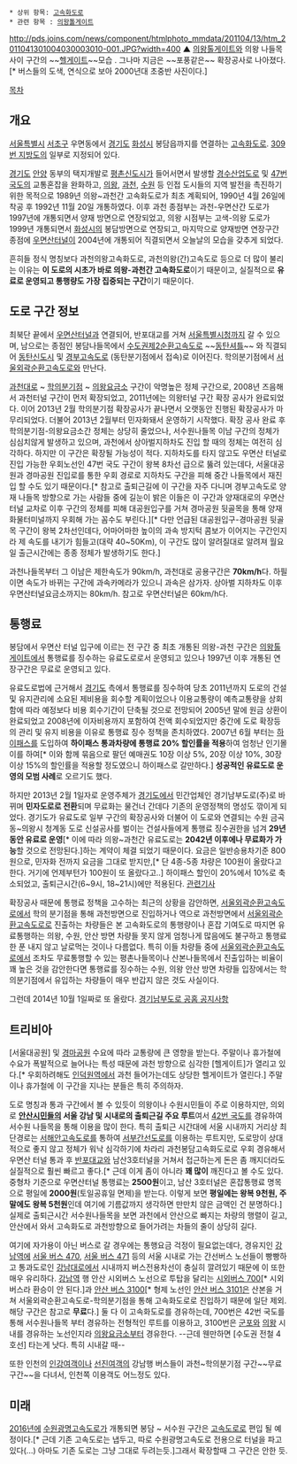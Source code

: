 {{{+1 果川峰潭都市高速化道路 / Gwacheon-Bongdam Expressway}}}

 * 상위 항목: [[고속화도로]]
 * 관련 항목 : [[의왕톨게이트]]

http://pds.joins.com/news/component/htmlphoto_mmdata/201104/13/htm_2011041301004030003010-001.JPG?width=400
▲ [[의왕톨게이트]]와 의왕 나들목 사이 구간의 ~~[[헬게이트]]~~모습 . 그나마 지금은 ~~포풍같은~~ 확장공사로 나아졌다.[* 버스들의 도색, 연식으로 보아 2000년대 초중반 사진이다.]

[[목차]]

== 개요 ==
[[서울특별시]] [[서초구]]  우면동에서 [[경기도]] [[화성시]] 봉담읍까지를 연결하는 [[고속화도로]]. [[309번 지방도]]의 일부로 지정되어 있다. 

[[경기도]] [[안양]] 동부의 택지개발로 [[평촌신도시]]가 들어서면서 발생할 [[경수산업도로]] 및 [[47번 국도]]의 교통혼잡을 완화하고, [[의왕]], [[과천]], [[수원]] 등 인접 도시들의 지역 발전을 촉진하기 위한 목적으로 1989년 의왕~과천간 고속화도로가 최초 계획되어, 1990년 4월 26일에 착공 후 1992년 11월 20일 개통하였다. 이후 과천 종점부는 과천-우면산간 도로가 1997년에 개통되면서 양재 방면으로 연장되었고, 의왕 시점부는 고색-의왕 도로가 1999년 개통되면서 [[화성시]]의 봉담방면으로 연장되고, 마지막으로 양재방면 연장구간 종점에 [[우면산터널]]이 2004년에 개통되어 직결되면서 오늘날의 모습을 갖추게 되었다.

흔히들 정식 명칭보다 과천의왕고속화도로, 과천의왕(간)고속도로 등으로 더 많이 불리는 이유는 '''이 도로의 시초가 바로 의왕-과천간 고속화도로'''이기 때문이고, 실질적으로 '''유료로 운영되고 통행량도 가장 집중되는 구간'''이기 때문이다.

== 도로 구간 정보 ==
최북단 끝에서 [[우면산터널]]과 연결되어, 반포대교를 거쳐 [[서울특별시청]]까지 갈 수 있으며, 남으로는 종점인 봉담나들목에서 [[수도권제2순환고속도로]] ~~[[동탄]]셔틀~~ 와 직결되어 [[동탄신도시]] 및 [[경부고속도로]] (동탄분기점에서 접속)로 이어진다. 학의분기점에서 [[서울외곽순환고속도로]]와 만난다.

[[과천대로]] ~ [[학의분기점]] ~ [[의왕요금소]] 구간이 악명높은 정체 구간으로, 2008년 즈음해서 과천터널 구간이 먼저 확장되었고, 2011년에는 의왕터널 구간 확장 공사가 완료되었다. 이어 2013년 2월 학의분기점 확장공사가 끝나면서 오랫동안 진행된 확장공사가 마무리되었다. 더불어 2013년 2월부터 민자화돼서 운영하기 시작했다. 확장 공사 완료 후 학의분기점-의왕요금소간 정체는 상당히 줄었으나, 서수원나들목 이남 구간의 정체가 심심치않게 발생하고 있으며, 과천에서 상아벌지하차도 진입 할 때의 정체는 여전히 심각하다. 하지만 이 구간은 확장될 가능성이 적다. 지하차도를 타지 않고도 우면산 터널로 진입 가능한 우회노선인 47번 국도 구간이 왕복 8차선 급으로 뚫려 있는데다, 서울대공원과 경마공원 진입로를 통한 우회 경로로 지하차도 구간을 피해 중간 나들목에서 재진입 할 수도 있기 때문이다.[* 참고로 출퇴근길에 이 구간을 자주 다니며 경부고속도로 양재 나들목 방향으로 가는 사람들 중에 길눈이 밝은 이들은 이 구간과 양재대로의 우면산터널 교차로 이후 구간의 정체를 피해 대공원입구를 거쳐 경마공원 뒷골목을 통해 양재화물터미널까지 우회해 가는 꼼수도 부린다.][* 다만 언급된 대공원입구-경마공원 뒷골목 구간이 왕복 2차선인데다, 어마어마한 높이의 과속 방지턱 콤보가 이어지는 구간인지라 제 속도를 내기가 힘들고(대략 40~50Km), 이 구간도 많이 알려질대로 알려져 월요일 출근시간에는 종종 정체가 발생하기도 한다.]

과천나들목부터 그 이남은 제한속도가 90km/h, 과천대로 공용구간은 '''70km/h'''다. 하필이면 속도가 바뀌는 구간에 과속카메라가 있으니 과속은 삼가자. 상아벌 지하차도 이후 우면산터널요금소까지는 80km/h. 참고로 우면산터널은 60km/h다.

== 통행료 ==
봉담에서 우면산 터널 입구에 이르는 전 구간 중 최초 개통된 의왕-과천 구간은 [[의왕톨게이트]]에서 통행료를 징수하는 유료도로로서 운영되고 있으나 1997년 이후 개통된 연장구간은 무료로 운영되고 있다. 

유료도로법에 근거해서 [[경기도]] 측에서 통행료를 징수하여 당초 2011년까지 도로의 건설 및 유지관리에 소요된 제비용을 회수할 계획이었으나 이용교통량이 예측교통량을 상회함에 따라 예정보다 비용 회수기간이 단축될 것으로 전망되어 2005년 말에 원금 상환이 완료되었고 2008년에 이자비용까지 포함하여 전액 회수되었지만 중간에 도로 확장등의 관리 및 유지 비용을 이유로 통행료 징수 정책을 존치하였다. 2007년 6월 부터는 [[하이패스]]를 도입하여 '''하이패스 통과차량에 통행료 20% 할인률을 적용'''하여 엄청난 인기몰이를 하여[* 이와 함께 묶음으로 팔던 예매권도 10장 이상 5%, 20장 이상 10%, 30장 이상 15%의 할인률을 적용할 정도였으니 하이패스로 갈만하다.] '''성공적인 유료도로 운영의 모범 사례'''로 오르기도 했다.

하지만 2013년 2월 1일자로 운영주체가 [[경기도]]에서 민간업체인 경기남부도로(주)로 바뀌며 '''민자도로로 전환'''되며 무료화는 물건너 간데다 기존의 운영정책의 명성도 깎이게 되었다. 경기도가 유료도로 일부 구간의 확장공사와 더불어 이 도로와 연결되는 수원 금곡동~의왕시 청계동 도로 신설공사를 벌이는 건설사들에게 통행료 징수권한을 넘겨 '''29년 동안 유료로 운영'''[* 이에 따라 의왕~과천간 유료도로는 '''2042년 이후에나 무료화가 가능'''할 것으로 전망된다.]하는 계약이 체결 되었기 때문이다. 요금은 일반승용차기준 800원으로, 민자화 전까지 요금을 그대로 받지만,[* 단 4종-5종 차량은 100원이 올랐다고 한다. 거기에 언제부턴가 100원이 또 올랐다고..] 하이패스 할인이 20%에서 10%로 축소되었고, 출퇴근시간(6~9시, 18~21시)에만 적용된다. [http://news.naver.com/main/read.nhn?mode=LSD&mid=sec&sid1=102&oid=003&aid=0005022471 관련기사]

확장공사 때문에 통행료 정책을 고수하는 최근의 상황을 감안하면, [[서울외곽순환고속도로]]에서 학의 분기점을 통해 과천방면으로 진입하거나 역으로 과천방면에서 [[서울외곽순환고속도로]]로 진출하는 차량들은 본 고속화도로의 통행량이나 혼잡 기여도로 따지면 유료통행하는 의왕, 수원, 안산 방면 차량들 못지 않게 엄청나게 많음에도 불구하고 통행료 한 푼 내지 않고 날로먹는 것이나 다름없다. 특히 이들 차량들 중에 [[서울외곽순환고속도로]]에서 조차도 무료통행할 수 있는 평촌나들목이나 산본나들목에서 진출입하는 비율이 꽤 높은 것을 감안한다면 통행료를 징수하는 수원, 의왕 안산 방면 차량들 입장에서는 학의분기점에서 유입하는 차량들이 매우 반갑지 않은 것도 사실이다.

그런데 2014년 10월 1일짜로 또 올랐다. [http://www.ksroad.co.kr/jsp/board_read.jsp?seq=36 경기남부도로 공홈 공지사항]

== 트리비아 ==
[서울대공원] 및 [[경마공원]] 수요에 따라 교통량에 큰 영향을 받는다. 주말이나 휴가철에 수요가 폭발적으로 늘어나는 특성 때문에 과천 방향으로 심각한 [헬게이트]가 열리고 있다.[* 우회하려해도 [[인덕원역]]에서 과천 들어가는데도 상당한 헬게이트가 열린다.] 주말이나 휴가철에 이 구간을 지나는 분들은 특히 주의하자.

도로 명칭과 통과 구간에서 볼 수 있듯이 의왕이나 수원시민들이 주로 이용하지만, 의외로 '''[[안산시]]민들의 서울 강남 및 시내로의 출퇴근길 주요 루트'''여서 [[42번 국도]]를 경유하여 서수원 나들목을 통해 이용을 많이 한다. 특히 출퇴근 시간대에 서울 시내까지 거리상 최단경로는 [[서해안고속도로]]를 통하여 [[서부간선도로]]를 이용하는 루트지만, 도로망이 상대적으로 좋지 않고 정체가 워낙 심각하기에 차라리 과천봉담고속화도로로 우회 경유해서 우면산 터널 통과 후 [[반포대교]]와 남산3호터널을 거쳐서 접근하는게 돈은 좀 깨지더라도 실질적으로 훨씬 빠르고 좋다.[* 근데 이게 좀이 아니라 '''꽤 많이''' 깨진다고 볼 수도 있다. 중형차 기준으로 우면산터널 통행료는 '''2500원'''이고, 남산 3호터널은 혼잡통행료 명목으로 평일에 '''2000원'''(토일공휴일 면제)을 받는다. 이렇게 보면 '''평일에는 왕복 9천원, 주말에도 왕복 5천원'''인데 여기에 기름값까지 생각하면 만만치 않은 금액인 건 분명하다.]실제로 출퇴근시간 서수원나들목을 보면 과천에서 안산으로 빠지는 차량의 행렬이 길고, 안산에서 와서 고속화도로 과천방향으로 들어가려는 차들의 줄이 상당히 길다.

여기에 자가용이 아닌 버스로 갈 경우에는 통행요금 걱정이 필요없는데다, 경유지인 [[강남역]]에 [[서울 버스 470]], [[서울 버스 471]] 등의 서울 시내로 가는 간선버스 노선들이 빵빵하고 통과도로인 [[강남대로]]에서 시내까지 버스전용차선이 충실히 깔려있기 때문에 이 또한 매우 유리하다. [[강남역]] 행 안산 시외버스 노선으로 투탑을 달리는 [[시외버스 700]][* 시외버스라 환승이 안 된다.]과 [[안산 버스 3100]][* 형제 노선인 [[안산 버스 3101]]은 산본을 거쳐 서울외곽순환고속도로-학의분기점을 통해 고속화도로로 진입하기 때문에 일단 제외. 해당 구간은 참고로 '''무료'''다.] 둘 다 이 고속화도로를 경유하는데, 700번은 42번 국도를 통해 서수원나들목 부터 경유하는 전형적인 루트를 이용하고, 3100번은 [[군포]]와 [[의왕]] 시내를 경유하는 노선인지라 [[의왕요금소]]부터 경유한다. --근데 웬만하면 [수도권 전철 4호선] 타는게 낫다. 특히 시내갈 때--

또한 인천의 [[인강여객]]이나 [[선진여객]]의 강남행 버스들이 과천~학의분기점 구간~~무료구간~~을 다녀서, 인천쪽 이용객도 어느정도 있다.
== 미래 ==
[[2016년]]에 [[수원광명고속도로]]가 개통되면 봉담 ~ 서수원 구간은 [[고속도로]]로 편입 될 예정이다.[* 근데 기존 고속도로는 냅두고, 따로 수원광명고속도로 전용으로 터널을 파고 있다(...) 아마도 기존 도로는 그냥 그대로 두려는듯.]그래서 확장할때 그 구간은 안한 듯.
